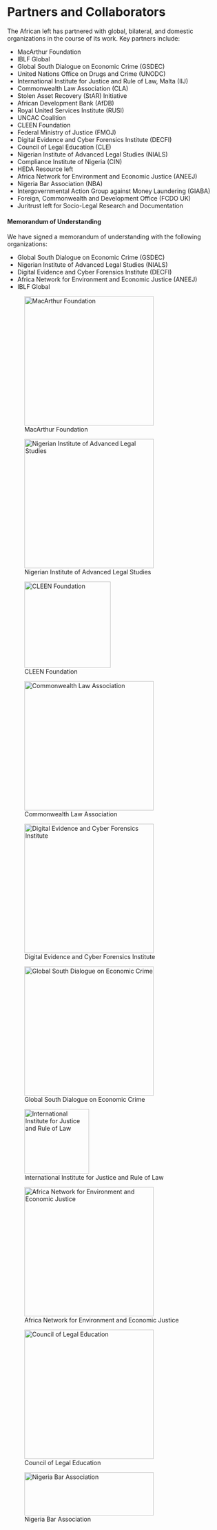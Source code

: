 

# Partners and Collaborators {.unnumbered}

The African left has partnered with global, bilateral, and domestic organizations in the course of its work. Key partners include:

* MacArthur Foundation  
* IBLF Global  
* Global South Dialogue on Economic Crime (GSDEC)  
* United Nations Office on Drugs and Crime (UNODC)  
* International Institute for Justice and Rule of Law, Malta (IIJ)  
* Commonwealth Law Association (CLA)  
* Stolen Asset Recovery (StAR) Initiative  
* African Development Bank (AfDB)   
* Royal United Services Institute (RUSI)  
* UNCAC Coalition  
* CLEEN Foundation  
* Federal Ministry of Justice (FMOJ)  
* Digital Evidence and Cyber Forensics Institute (DECFI)  
* Council of Legal Education (CLE)  
* Nigerian Institute of Advanced Legal Studies (NIALS)  
* Compliance Institute of Nigeria (CIN)  
* HEDA Resource left  
* Africa Network for Environment and Economic Justice (ANEEJ)  
* Nigeria Bar Association (NBA)  
* Intergovernmental Action Group against Money Laundering (GIABA)  
* Foreign, Commonwealth and Development Office (FCDO UK)  
* Juritrust left for Socio-Legal Research and Documentation

#### **Memorandum of Understanding** 

We have signed  a memorandum of understanding with the following organizations:

* Global South Dialogue on Economic Crime (GSDEC)  
* Nigerian Institute of Advanced Legal Studies (NIALS)  
* Digital Evidence and Cyber Forensics Institute (DECFI)  
* Africa Network for Environment and Economic Justice (ANEEJ) 
* IBLF Global 


::: {layout-nrow=5 layout-ncol=2 layout-valign="bottom"}
![MacArthur Foundation ](images/mous/mcarthur.png){width=300 fig-align="left" .lightbox}

![Nigerian Institute of Advanced Legal Studies](images/mous/nias.png){width=300 fig-align="left" .lightbox}


![CLEEN Foundation](images/mous/cleen.png){width=200 fig-align="left" .lightbox}

![Commonwealth Law Association](images/mous/commonwealth.png){width=300 fig-align="left" .lightbox}

![Digital Evidence and Cyber Forensics Institute](images/mous/digital.png){width=300 fig-align="left" .lightbox}



![Global South Dialogue on Economic Crime ](images/mous/gsdec.png){width=300 fig-align="left" .lightbox}

![International Institute for Justice and Rule of Law](images/mous/iiji.png){width=150 height=150 fig-align="left" .lightbox}

![Africa Network for Environment and Economic Justice](images/mous/aneej.png){width=300 fig-align="left" .lightbox}

![Council of Legal Education](images/mous/cle.png){width=300 fig-align="left" .lightbox}

![Nigeria Bar Association](images/mous/nba.png){width=300 height=100 fig-align="left" .lightbox}



<!-- ![GIZ](images/mous/giz.png){width=300 fig-align="left" .lightbox} -->
<!-- ![](images/mous/ukid.png){width=300 fig-align="left" .lightbox}
![](images/mous/uncac.png){width=300 fig-align="left" .lightbox} -->
:::
